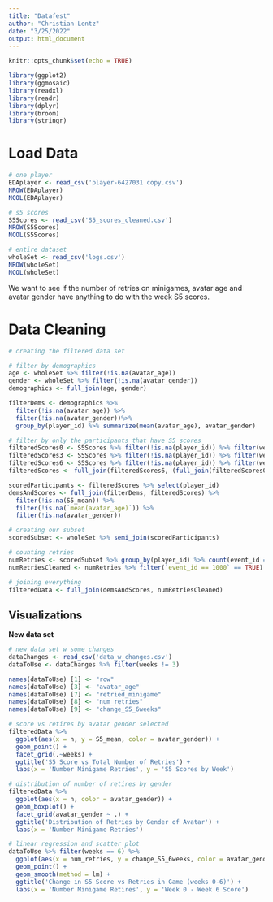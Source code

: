 ---
title: "Datafest"
author: "Christian Lentz"
date: "3/25/2022"
output: html_document
---

```{r setup, include=FALSE}
knitr::opts_chunk$set(echo = TRUE)
```

```{r - Packages}
library(ggplot2)
library(ggmosaic)
library(readxl)
library(readr)
library(dplyr)
library(broom) 
library(stringr)
```


# Load Data 


```{r - Load Data, message = FALSE}
# one player
EDAplayer <- read_csv('player-6427031 copy.csv')
NROW(EDAplayer)
NCOL(EDAplayer)

# s5 scores
S5Scores <- read_csv('S5_scores_cleaned.csv')
NROW(S5Scores)
NCOL(S5Scores)

# entire dataset 
wholeSet <- read_csv('logs.csv')
NROW(wholeSet) 
NCOL(wholeSet)
```


We want to see if the number of retries on minigames, avatar age and avatar gender have anything to do with the week S5 scores. 


# Data Cleaning 


```{r - Filtering, Message = FALSE}
# creating the filtered data set

# filter by demographics 
age <- wholeSet %>% filter(!is.na(avatar_age)) 
gender <- wholeSet %>% filter(!is.na(avatar_gender))
demographics <- full_join(age, gender) 

filterDems <- demographics %>% 
  filter(!is.na(avatar_age)) %>% 
  filter(!is.na(avatar_gender))%>% 
  group_by(player_id) %>% summarize(mean(avatar_age), avatar_gender) 

# filter by only the participants that have S5 scores
filteredScores0 <- S5Scores %>% filter(!is.na(player_id)) %>% filter(weeks == 0)
filteredScores3 <- S5Scores %>% filter(!is.na(player_id)) %>% filter(weeks == 3)
filteredScores6 <- S5Scores %>% filter(!is.na(player_id)) %>% filter(weeks == 6)
filteredScores <- full_join(filteredScores6, (full_join(filteredScores0, filteredScores3)))

scoredParticipants <- filteredScores %>% select(player_id)
demsAndScores <- full_join(filterDems, filteredScores) %>% 
  filter(!is.na(S5_mean)) %>% 
  filter(!is.na(`mean(avatar_age)`)) %>% 
  filter(!is.na(avatar_gender))

# creating our subset 
scoredSubset <- wholeSet %>% semi_join(scoredParticipants)

# counting retries 
numRetries <- scoredSubset %>% group_by(player_id) %>% count(event_id == 1000) 
numRetriesCleaned <- numRetries %>% filter(`event_id == 1000` == TRUE)

# joining everything 
filteredData <- full_join(demsAndScores, numRetriesCleaned)
```


## Visualizations


**New data set**
```{r}
# new data set w some changes 
dataChanges <- read_csv('data_w_changes.csv')
dataToUse <- dataChanges %>% filter(weeks != 3)

names(dataToUse) [1] <- "row" 
names(dataToUse) [3] <- "avatar_age" 
names(dataToUse) [7] <- "retried_minigame" 
names(dataToUse) [8] <- "num_retries" 
names(dataToUse) [9] <- "change_S5_6weeks" 
```



```{r - EDA}
# score vs retires by avatar gender selected 
filteredData %>%
  ggplot(aes(x = n, y = S5_mean, color = avatar_gender)) +
  geom_point() + 
  facet_grid(.~weeks) + 
  ggtitle('S5 Score vs Total Number of Retries') + 
  labs(x = 'Number Minigame Retries', y = 'S5 Scores by Week')

# distribution of number of retires by gender 
filteredData %>% 
  ggplot(aes(x = n, color = avatar_gender)) + 
  geom_boxplot() + 
  facet_grid(avatar_gender ~ .) + 
  ggtitle('Distribution of Retries by Gender of Avatar') + 
  labs(x = 'Number Minigame Retries')

# linear regression and scatter plot 
dataToUse %>% filter(weeks == 6) %>% 
  ggplot(aes(x = num_retries, y = change_S5_6weeks, color = avatar_gender)) + 
  geom_point() + 
  geom_smooth(method = lm) + 
  ggtitle('Change in S5 Score vs Retries in Game (weeks 0-6)') + 
  labs(x = 'Number Minigame Retires', y = 'Week 0 - Week 6 Score')
```